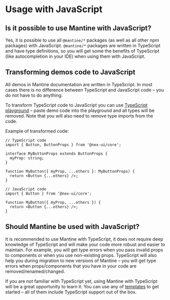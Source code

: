 

# Usage with JavaScript

## Is it possible to use Mantine with JavaScript?

Yes, it is possible to use all `@mantine/*` packages (as well as all other npm packages) with JavaScript.
`@mantine/*` packages are written in TypeScript and have type definitions, so you will get some the benefits
of TypeScript (like autocompletion in your IDE) when using them with JavaScript.

## Transforming demos code to JavaScript

All demos in Mantine documentation are written in TypeScript. In most cases there is no difference between
TypeScript and JavaScript code – you do not have to do anything.

To transform TypeScript code to JavaScript you can use [TypeScript playground](https://www.typescriptlang.org/play?jsx=1&preserveValueImports=false#code/Q)
– paste demo code into the playground and all types will be removed. Note that you will also need
to remove type imports from the code.

Example of transformed code:

```tsx
// TypeScript code
import { Button, ButtonProps } from '@nex-ui/core';

interface MyButtonProps extends ButtonProps {
  myProp: string;
}

function MyButton({ myProp, ...others }: MyButtonProps) {
  return <Button {...others} />;
}
```

```tsx
// JavaScript code
import { Button } from '@nex-ui/core';

function MyButton({ myProp, ...others }) {
  return <Button {...others} />;
}
```

## Should Mantine be used with JavaScript?

It is recommended to use Mantine with TypeScript, it does not require deep knowledge of TypeScript
and will make your code more robust and easier to maintain. For example, you will get type errors
when you pass invalid props to components or when you use non-existing props. TypeScript will also
help you during migration to new versions of Mantine – you will get type errors when props/components
that you have in your code are removed/renamed/changed.

If you are not familiar with TypeScript yet, using Mantine with TypeScript will be a great opportunity
to learn it. You can use any of [templates](/getting-started) to get started – all of them include
TypeScript support out of the box.
